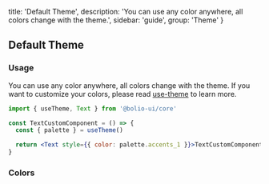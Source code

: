 
  title: 'Default Theme',
  description:
    'You can use any color anywhere, all colors change with the theme.',
  sidebar: 'guide',
  group: 'Theme'
}

## Default Theme

<Spacer h={2} />

### Usage

You can use any color anywhere, all colors change with the theme.
If you want to customize your colors, please read [use-theme](/docs/hooks/use-theme) to learn more.

```jsx
import { useTheme, Text } from '@bolio-ui/core'

const TextCustomComponent = () => {
  const { palette } = useTheme()

  return <Text style={{ color: palette.accents_1 }}>TextCustomComponent</Text>
}
```

<Spacer h={2} />

### Colors

<Colors />

